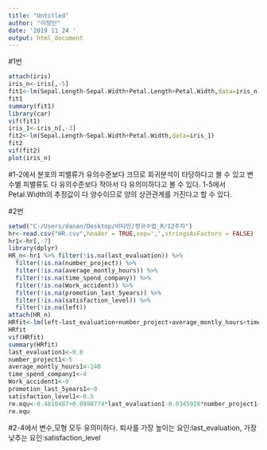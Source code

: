 ```yaml
---
title: "Untitled"
author: "이정민"
date: '2019 11 24 '
output: html_document
---
```

#1번
```r
attach(iris)
iris_n<-iris[,-5]
fit1<-lm(Sepal.Length~Sepal.Width+Petal.Length+Petal.Width,data=iris_n)
fit1
summary(fit1)
library(car)
vif(fit1)
iris_1<-iris_n[,-3]
fit2<-lm(Sepal.Length~Sepal.Width+Petal.Width,data=iris_1)
fit2
vif(fit2)
plot(iris_n)
```
#1-2에서 분포의 피밸류가 유의수준보다 크므로 회귀분석이 타당하다고 볼 수 있고 변수별 피밸류도 다 유의수준보다 작아서 다 유의미하다고 볼 수 있다. 1-5에서 Petal.Width의 추정값이 다 양수이므로 양의 상관관계를 가진다고 할 수 있다.

#2번
```r
setwd("C:/Users/danan/Desktop/비타민/정규수업_R/12주차")
hr<-read.csv("HR.csv",header = TRUE,sep=',',stringsAsFactors = FALSE)
hr1<-hr[,-7]
library(dplyr)
HR_n<-hr1 %>% filter(!is.na(last_evaluation)) %>% 
  filter(!is.na(number_project)) %>% 
  filter(!is.na(average_montly_hours)) %>% 
  filter(!is.na(time_spend_company)) %>% 
  filter(!is.na(Work_accident)) %>% 
  filter(!is.na(promotion_last_5years)) %>% 
  filter(!is.na(satisfaction_level)) %>% 
  filter(!is.na(left))
attach(HR_n)
HRfit<-lm(left~last_evaluation+number_project+average_montly_hours+time_spend_company+Work_accident+promotion_last_5years+satisfaction_level,data=HR_n)
HRfit
vif(HRfit)
summary(HRfit)
last_evaluation1<-0.8
number_project1<-5
average_montly_hours1<-240
time_spend_company1<-4
Work_accident1<-0
promotion_last_5years1<-0
satisfaction_level1<-0.5
re.equ<-0.4810487+0.0998774*last_evaluation1-0.0345928*number_project1+0.0006472*average_montly_hours1+0.0334441*time_spend_company1-0.1567398*Work_accident1-0.1611349*promotion_last_5years1-0.6591152*satisfaction_level1
re.equ
```
#2-4에서 변수,모형 모두 유의미하다. 퇴사를 가장 높이는 요인:last_evaluation, 가장 낮추는 요인:satisfaction_level